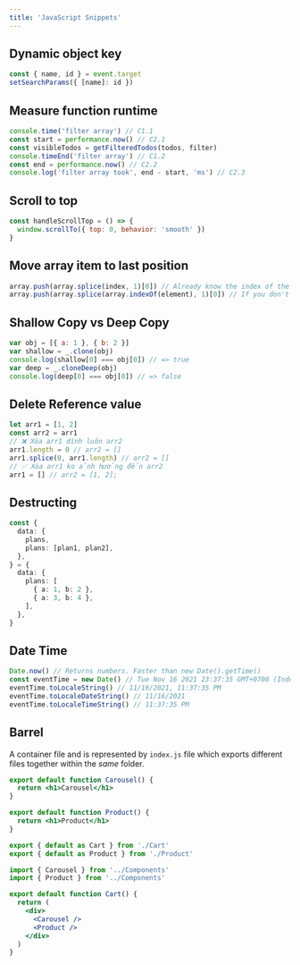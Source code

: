 ```yaml
---
title: 'JavaScript Snippets'
---
```



## Dynamic object key

```jsx
const { name, id } = event.target
setSearchParams({ [name]: id })
```

## Measure function runtime

```js
console.time('filter array') // C1.1
const start = performance.now() // C2.1
const visibleTodos = getFilteredTodos(todos, filter)
console.timeEnd('filter array') // C1.2
const end = performance.now() // C2.2
console.log('filter array took', end - start, 'ms') // C2.3
```

## Scroll to top

```jsx
const handleScrollTop = () => {
  window.scrollTo({ top: 0, behavior: 'smooth' })
}
```

## Move array item to last position

```js
array.push(array.splice(index, 1)[0]) // Already know the index of the item to move
array.push(array.splice(array.indexOf(element), 1)[0]) // If you don't have the index, and only the element
```

## Shallow Copy vs Deep Copy

```js
var obj = [{ a: 1 }, { b: 2 }]
var shallow = _.clone(obj)
console.log(shallow[0] === obj[0]) // => true
var deep = _.cloneDeep(obj)
console.log(deep[0] === obj[0]) // => false
```

## Delete Reference value

```js
let arr1 = [1, 2]
const arr2 = arr1
// ❌ Xóa arr1 dính luôn arr2
arr1.length = 0 // arr2 = []
arr1.splice(0, arr1.length) // arr2 = []
// ✅ Xóa arr1 ko ảnh hưởng đến arr2
arr1 = [] // arr2 = [1, 2];
```

## Destructing

```ts
const {
  data: {
    plans,
    plans: [plan1, plan2],
  },
} = {
  data: {
    plans: [
      { a: 1, b: 2 },
      { a: 3, b: 4 },
    ],
  },
}
```

## Date Time

```js
Date.now() // Returns numbers. Faster than new Date().getTime()
const eventTime = new Date() // Tue Nov 16 2021 23:37:35 GMT+0700 (Indochina Time)
eventTime.toLocaleString() // 11/16/2021, 11:37:35 PM
eventTime.toLocaleDateString() // 11/16/2021
eventTime.toLocaleTimeString() // 11:37:35 PM
```

## Barrel

A container file and is represented by `index.js` file which exports different files together within the _same_ folder.

<Tabs>
  <TabItem value="Carousel" label="Components/Carousel.jsx">

```jsx
export default function Carousel() {
  return <h1>Carousel</h1>
}
```

  </TabItem>

  <TabItem value="Product" label="Components/Product.jsx">

```jsx
export default function Product() {
  return <h1>Product</h1>
}
```

  </TabItem>

  <TabItem value="index" label="Components/index.js">

```js
export { default as Cart } from './Cart'
export { default as Product } from './Product'
```

  </TabItem>

  <TabItem value="Cart" label="Cart/Cart.jsx">

```jsx
import { Carousel } from '../Components'
import { Product } from '../Components'

export default function Cart() {
  return (
    <div>
      <Carousel />
      <Product />
    </div>
  )
}
```

  </TabItem>

</Tabs>
